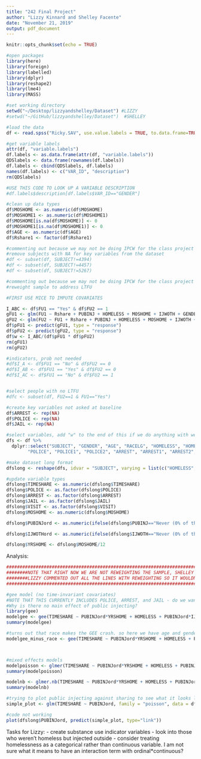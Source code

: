 ```yaml
---
title: "242 Final Project"
author: "Lizzy Kinnard and Shelley Facente"
date: "November 21, 2019"
output: pdf_document
---
```


```r
knitr::opts_chunk$set(echo = TRUE)

#open packages
library(here)
library(foreign)
library(labelled)
library(dplyr)
library(reshape2)
library(lme4)
library(MASS)
```

```r
#set working directory
setwd("~/Desktop/lizzyandshelley/Dataset") #LIZZY
#setwd("~/GitHub/lizzyandshelley/Dataset")  #SHELLEY

#load the data
df <- read.spss("Ricky.SAV", use.value.labels = TRUE, to.data.frame=TRUE)

#get variable labels
attr(df, "variable.labels")
df.labels <- as.data.frame(attr(df, "variable.labels"))
QDSlabels <- data.frame(rownames(df.labels))
df.labels <- cbind(QDSlabels, df.labels)
names(df.labels) <- c("VAR_ID", "description")
rm(QDSlabels)

#USE THIS CODE TO LOOK UP A VARIABLE DESCRIPTION
#df.labels$description[df.labels$VAR_ID=="GENDER"]

#clean up data types
df$MOSHOME <- as.numeric(df$MOSHOME)
df$MOSHOME1 <- as.numeric(df$MOSHOME1)
df$MOSHOME[is.na(df$MOSHOME)] <- 0
df$MOSHOME1[is.na(df$MOSHOME1)] <- 0
df$AGE <- as.numeric(df$AGE)
df$Rshare1 <- factor(df$Rshare1)

#commenting out because we may not be doing IPCW for the class project
#remove subjects with NA for key variables from the dataset
#df <- subset(df, SUBJECT!=4394) 
#df <- subset(df, SUBJECT!=4457) 
#df <- subset(df, SUBJECT!=5267) 

#commenting out because we may not be doing IPCW for the class project
#reweight sample to address LTFU

#FIRST USE MICE TO IMPUTE COVARIATES

I_ABC <- df$FU1 == "Yes" & df$FU2 == 1
gFU1 <- glm(FU1 ~ Rshare + PUBINJ + HOMELESS + MOSHOME + IJWOTH + GENDER + AGE + RACELG, family = "binomial", data = df, na.action = na.omit) 
gFU2 <- glm(FU2 ~ FU1 + Rshare + PUBINJ + HOMELESS + MOSHOME + IJWOTH + GENDER + AGE + RACELG, family = "binomial", data = df, na.action = na.omit) 
df$pFU1 <- predict(gFU1, type = "response")
df$pFU2 <- predict(gFU2, type = "response")
df$w <- I_ABC/(df$pFU1 * df$pFU2)
rm(gFU1)
rm(gFU2)

#indicators, prob not needed
#df$I_A <- df$FU1 == "No" & df$FU2 == 0  
#df$I_AB <- df$FU1 == "Yes" & df$FU2 == 0
#df$I_AC <- df$FU1 == "No" & df$FU2 == 1


#select people with no LTFU
#dfc <- subset(df, FU2==1 & FU1=="Yes")

#create key variables not asked at baseline
df$ARREST <- rep(NA)
df$POLICE <- rep(NA)
df$JAIL <- rep(NA)

#select variables, add "w" to the end of this if we do anything with weights
dfs <- df %>%
  dplyr::select("SUBJECT", "GENDER", "AGE", "RACELG", "HOMELESS", "HOMELESS1", "HOMELESS2", "MOSHOME", "MOSHOME1", "MOSHOM2", "RECSHR", "RECSHR1", "RECSHR2", "PUBINJ", "PUBINJ1", "PUBINJ2", "IJWOTH", "IJWOTH1", "IJWOTH2", 
        "POLICE", "POLICE1", "POLICE2", "ARREST", "ARREST1", "ARREST2", "JAIL", "JAIL1", "JAIL2")

#make dataset long format
dfslong <- reshape(dfs, idvar = "SUBJECT", varying = list(c("HOMELESS", "HOMELESS1", "HOMELESS2"), c("MOSHOME", "MOSHOME1", "MOSHOM2"), c("RECSHR", "RECSHR1", "RECSHR2"), c("PUBINJ", "PUBINJ1", "PUBINJ2"), c("IJWOTH", "IJWOTH1", "IJWOTH2"), c("POLICE", "POLICE1", "POLICE2"), c("ARREST", "ARREST1", "ARREST2"), c("JAIL", "JAIL1", "JAIL2")), timevar = "VISIT", v.names = c("HOMELESS", "MOSHOME", "TIMESHARE", "PUBINJ", "IJWOTH", "POLICE", "ARREST", "JAIL"), ids = "SUBJECT", times = c("baseline", "FU1", "FU2"), direction = "long")

#update variable types
dfslong$TIMESHARE <- as.numeric(dfslong$TIMESHARE)
dfslong$POLICE <- as.factor(dfslong$POLICE)
dfslong$ARREST <- as.factor(dfslong$ARREST)
dfslong$JAIL <- as.factor(dfslong$JAIL)
dfslong$VISIT <- as.factor(dfslong$VISIT)
dfslong$MOSHOME <- as.numeric(dfslong$MOSHOME)

dfslong$PUBINJord <- as.numeric(ifelse(dfslong$PUBINJ=="Never (0% of the time)", 0, ifelse(dfslong$PUBINJ=="Occasionally (less than 25% of the time)", 1, ifelse(dfslong$PUBINJ=="Sometimes (25% to 74% of the time)", 2, ifelse(dfslong$PUBINJ=="Usually (75% to 99% of the time)", 3, ifelse(dfslong$PUBINJ=="Always (100% of the time)", 4 ,NA))))))

dfslong$IJWOTHord <- as.numeric(ifelse(dfslong$IJWOTH=="Never (0% of the time)", 0, ifelse(dfslong$IJWOTH=="Occasionally (less than 25% of the time)", 1, ifelse(dfslong$IJWOTH=="Sometimes (25% to 74% of the time)", 2, ifelse(dfslong$IJWOTH=="Usually (75% to 99% of the time)", 3, ifelse(dfslong$IJWOTH=="Always (100% of the time)", 4, NA))))))

dfslong$YRSHOME <- dfslong$MOSHOME/12
```

Analysis:

```r
######################################################################################################
########NOTE THAT RIGHT NOW WE ARE NOT REWEIGHTING THE SAMPLE, SHELLEY TO CHECK WITH MAYA#############
########LIZZY COMMENTED OUT ALL THE LINES WITH REWEIGHTING SO IT WOULDN'T DISTRICT US FOR NOW#########
######################################################################################################

#gee model (no time-invariant covariates)
#NOTE THAT THIS CURRENTLY INCLUDES POLICE, ARREST, and JAIL - do we want to drop?? Mixed effects models don't include these (though could)
#Why is there no main effect of public injecting?
library(gee)
modelgee <- gee(TIMESHARE ~ PUBINJord*YRSHOME + HOMELESS + PUBINJord*IJWOTHord + POLICE + ARREST + JAIL, SUBJECT, data = dfslong, family = poisson, corstr = "exchangeable", na.action = na.omit)
summary(modelgee)

#turns out that race makes the GEE crash. so here we have age and gender (which are time invarying) but need to condense race into fewer categories. 
modelgee_minus_race <- gee(TIMESHARE ~ PUBINJord*YRSHOME + HOMELESS + PUBINJord*IJWOTHord + POLICE + ARREST + JAIL + GENDER + AGE, SUBJECT, data = dfslong, family = poisson, corstr = "exchangeable", na.action = na.omit)



#mixed effects models
modelpoisson <- glmer(TIMESHARE ~ PUBINJord*YRSHOME + HOMELESS + PUBINJord*IJWOTHord + GENDER + AGE + RACELG + (1|SUBJECT), family = "poisson", data = dfslong, na.action = na.omit)
summary(modelpoisson)

modelnb <- glmer.nb(TIMESHARE ~ PUBINJord*YRSHOME + HOMELESS + PUBINJord*IJWOTHord + GENDER + AGE + RACELG + (1|SUBJECT), data = dfslong, na.action = na.omit)
summary(modelnb)
```


```r
#trying to plot public injecting against sharing to see what it looks like visually
simple_plot <- glm(TIMESHARE ~ PUBINJord, family = "poisson", data = dfslong, na.action = na.omit)

#code not working
plot(dfslong$PUBINJord, predict(simple_plot, type="link"))
```

Tasks for Lizzy:
- create substance use indicator variables
- look into those who weren’t homeless but injected outside
- consider treating homelessness as a categorical rather than continuous variable. I am not sure what it means to have an interaction term with ordinal*continuous?